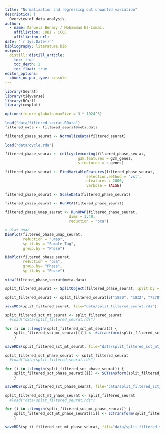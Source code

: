 ```yaml
---
title: "Normalization and regressing out unwanted variation"
description: |
  Overview of data analysis.
author:
  - name: Manuela Benary / Mohammad El-Ismail
    affiliation: CUBI / CCCC
    affiliation_url: 
date: "`r Sys.Date()`"
bibliography: literature.bib
output: 
  distill::distill_article:
    toc: true
    toc_depth: 2
    toc_float: true
editor_options: 
  chunk_output_type: console
---
```


```r
library(Seurat)
library(tidyverse)
library(RCurl)
library(cowplot)
```

```r
options(future.globals.maxSize = 3 * 1024^3)
```

```r
load("data/filtered_seurat.RData")
filtered_meta <- filtered_seurat@meta.data
```

```r
filtered_phase_seurat <- NormalizeData(filtered_seurat)
```

```r
load("data/cycle.rda")
```

```r
filtered_phase_seurat <- CellCycleScoring(filtered_phase_seurat, 
                                 g2m.features = g2m_genes, 
                                 s.features = s_genes)
```

```r
filtered_phase_seurat <- FindVariableFeatures(filtered_phase_seurat,
                                     selection.method = "vst",
                                     nfeatures = 2000,
                                     verbose = FALSE)
```

```r
filtered_phase_seurat <- ScaleData(filtered_phase_seurat)
```

```r
filtered_phase_seurat <- RunPCA(filtered_phase_seurat)
```

```r
filtered_phase_umap_seurat <- RunUMAP(filtered_phase_seurat,
                             dims = 1:40,
                             reduction = "pca")

```

```r
# Plot UMAP                             
DimPlot(filtered_phase_umap_seurat,
        reduction = "umap",
        split.by = "Sample_Tag",
        group.by = "Phase")   
```


```r
DimPlot(filtered_phase_seurat,
        reduction = "pca",
        group.by= "Phase",
        split.by = "Phase")
```

```r
view(filtered_phase_seurat@meta.data)
```

```r
split_filtered_seurat <- SplitObject(filtered_phase_seurat, split.by = "seq_folder")
```

```r
split_filtered_seurat <- split_filtered_seurat[c("1820", "1822", "7270", "7271", "7272", "7273")]
```

```r
saveRDS(split_filtered_seurat, file="data/split_filtered_seurat.rds")
```



```r
split_filtered_sct_mt_seurat <- split_filtered_seurat
  #load("data/split_filtered_seurat.rds")
```

```r
for (i in 1:length(split_filtered_sct_mt_seurat)) {
    split_filtered_sct_mt_seurat[[i]] <- SCTransform(split_filtered_sct_mt_seurat[[i]], vars.to.regress = c("percent.mt"))
    }
```

```r
saveRDS(split_filtered_sct_mt_seurat, file="data/split_filtered_sct_mt_seurat.rds")
```



```r
split_filtered_sct_phase_seurat <- split_filtered_seurat 
  #load("data/split_filtered_seurat.rds")
```

```r
for (i in 1:length(split_filtered_sct_phase_seurat)) {
    split_filtered_sct_phase_seurat[[i]] <- SCTransform(split_filtered_sct_phase_seurat[[i]], vars.to.regress = c("S.Score", "G2M.Score"))
    }
```

```r
saveRDS(split_filtered_sct_phase_seurat, file="data/split_filtered_sct_phase_seurat.rds")
```




```r
split_filtered_sct_mt_phase_seurat <- split_filtered_seurat
  #load("data/split_filtered_seurat.rds")
```

```r
for (i in 1:length(split_filtered_sct_mt_phase_seurat)) {
    split_filtered_sct_mt_phase_seurat[[i]] <- SCTransform(split_filtered_sct_mt_phase_seurat[[i]], vars.to.regress = c("S.Score", "G2M.Score"))
    }
```

```r
saveRDS(split_filtered_sct_mt_phase_seurat, file="data/split_filtered_sct_mt_phase_seurat.rds")
```